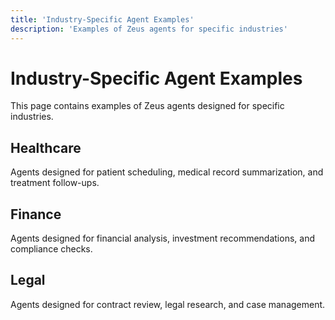 ```yaml
---
title: 'Industry-Specific Agent Examples'
description: 'Examples of Zeus agents for specific industries'
---
```


# Industry-Specific Agent Examples

This page contains examples of Zeus agents designed for specific industries.

## Healthcare

Agents designed for patient scheduling, medical record summarization, and treatment follow-ups.

## Finance

Agents designed for financial analysis, investment recommendations, and compliance checks.

## Legal

Agents designed for contract review, legal research, and case management. 